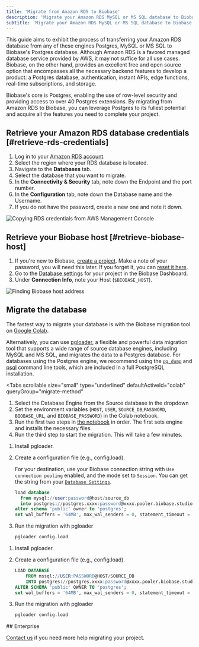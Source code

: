 ```yaml
---
title: 'Migrate from Amazon RDS to Biobase'
description: 'Migrate your Amazon RDS MySQL or MS SQL database to Biobase.'
subtitle: 'Migrate your Amazon RDS MySQL or MS SQL database to Biobase.'
---
```


This guide aims to exhibit the process of transferring your Amazon RDS database from any of these engines Postgres, MySQL or MS SQL to Biobase's Postgres database. Although Amazon RDS is a favored managed database service provided by AWS, it may not suffice for all use cases. Biobase, on the other hand, provides an excellent free and open source option that encompasses all the necessary backend features to develop a product: a Postgres database, authentication, instant APIs, edge functions, real-time subscriptions, and storage.

Biobase's core is Postgres, enabling the use of row-level security and providing access to over 40 Postgres extensions. By migrating from Amazon RDS to Biobase, you can leverage Postgres to its fullest potential and acquire all the features you need to complete your project.

## Retrieve your Amazon RDS database credentials [#retrieve-rds-credentials]

1. Log in to your [Amazon RDS account](https://aws.amazon.com/rds/).
1. Select the region where your RDS database is located.
1. Navigate to the **Databases** tab.
1. Select the database that you want to migrate.
1. In the **Connectivity & Security** tab, note down the Endpoint and the port number.
1. In the **Configuration** tab, note down the Database name and the Username.
1. If you do not have the password, create a new one and note it down.

![Copying RDS credentials from AWS Management Console](/docs/img/guides/resources/migrating-to-biobase/amazon-rds/amazon-rds_credentials.png)

## Retrieve your Biobase host [#retrieve-biobase-host]

1. If you're new to Biobase, [create a project](https://database.new). Make a note of your password, you will need this later. If you forget it, you can [reset it here](https://biobase.studio/dashboard/project/_/settings/database).
1. Go to the [Database settings](https://biobase.studio/dashboard/project/_/settings/database) for your project in the Biobase Dashboard.
1. Under **Connection Info**, note your Host (`$BIOBASE_HOST`).

![Finding Biobase host address](/docs/img/guides/resources/migrating-to-biobase/amazon-rds/database-settings-host.png)

## Migrate the database

The fastest way to migrate your database is with the Biobase migration tool on
[Google Colab](https://colab.research.google.com/github/mansueli/Supa-Migrate/blob/main/Amazon_RDS_to_Biobase.ipynb).

Alternatively, you can use [pgloader](https://github.com/dimitri/pgloader), a flexible and powerful data migration tool that supports a wide range of source database engines, including MySQL and MS SQL, and migrates the data to a Postgres database. For databases using the Postgres engine, we recommend using the [`pg_dump`](https://www.postgresql.org/docs/current/app-pgdump.html) and [psql](https://www.postgresql.org/docs/current/app-psql.html) command line tools, which are included in a full PostgreSQL installation.

<Tabs
  scrollable
  size="small"
  type="underlined"
  defaultActiveId="colab"
  queryGroup="migrate-method"
>
<TabPanel id="colab" label="Migrate using Colab">

1. Select the Database Engine from the Source database in the dropdown
1. Set the environment variables (`HOST`, `USER`, `SOURCE_DB`,`PASSWORD`, `BIOBASE_URL`, and `BIOBASE_PASSWORD`) in the Colab notebook.
1. Run the first two steps in [the notebook](https://colab.research.google.com/github/mansueli/Supa-Migrate/blob/main/Amazon_RDS_to_Biobase.ipynb) in order. The first sets engine and installs the necessary files.
1. Run the third step to start the migration. This will take a few minutes.

</TabPanel>
<TabPanel id="MySQL" label="Migrate from MySQL with pgloader">

1. Install pgloader.
2. Create a configuration file (e.g., config.load).

   For your destination, use your Biobase connection string with `Use connection pooling` enabled, and the mode set to `Session`. You can get the string from your [`Database Settings`](https://biobase.studio/dashboard/project/_/settings/general).

   ```sql
   load database
     from mysql://user:password@host/source_db
     into postgres://postgres.xxxx:password@xxxx.pooler.biobase.studio:5432/postgres
   alter schema 'public' owner to 'postgres';
   set wal_buffers = '64MB', max_wal_senders = 0, statement_timeout = 0, work_mem to '2GB';
   ```

3. Run the migration with pgloader

   ```bash
   pgloader config.load
   ```

</TabPanel>
<TabPanel id="MS SQL" label="Migrate from MSSQL">

1. Install pgloader.
2. Create a configuration file (e.g., config.load).

   ```sql
   LOAD DATABASE
       FROM mssql://USER:PASSWORD@HOST/SOURCE_DB
       INTO postgres://postgres.xxxx:password@xxxx.pooler.biobase.studio:6543/postgres
   ALTER SCHEMA 'public' OWNER TO 'postgres';
   set wal_buffers = '64MB', max_wal_senders = 0, statement_timeout = 0, work_mem to '2GB';
   ```

3. Run the migration with pgloader

   ```bash
   pgloader config.load
   ```

</TabPanel>
</Tabs>

<MigrationWarnings />
## Enterprise

[Contact us](https://forms.biobase.studio/enterprise) if you need more help migrating your project.
